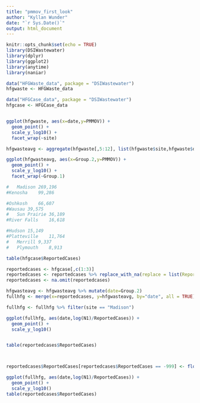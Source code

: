 ```yaml
---
title: "pmmov_first_look"
author: "Kyllan Wunder"
date: "`r Sys.Date()`"
output: html_document
---
```


```r
knitr::opts_chunk$set(echo = TRUE)
library(DSIWastewater)
library(dplyr)
library(ggplot2)
library(anytime)
library(naniar)
```


```r
data("HFGWaste_data", package = "DSIWastewater")
hfgwaste <- HFGWaste_data

data("HFGCase_data", package = "DSIWastewater")
hfgcase <- HFGCase_data


ggplot(hfgwaste, aes(x=date,y=PMMOV)) +
  geom_point() + 
  scale_y_log10() +
  facet_wrap(~site)
```


```r
hfgwasteavg <- aggregate(hfgwaste[,5:12], list(hfgwaste$site,hfgwaste$date), mean)

ggplot(hfgwasteavg, aes(x=Group.2,y=PMMOV)) +
  geom_point() + 
  scale_y_log10() +
  facet_wrap(~Group.1)

#	Madison	269,196
#Kenosha	99,286

#Oshkosh	66,607
#Wausau	39,575
#	Sun Prairie	36,189
#River Falls	16,618

#Hudson	15,149
#Platteville	11,764
#	Merrill	9,337
#	Plymouth	8,913
```
```r
table(hfgcase$ReportedCases)
```

```r
reportedcases <- hfgcase[,c(1:3)]
reportedcases <- reportedcases %>% replace_with_na(replace = list(ReportedCases = -999))
reportedcases <- na.omit(reportedcases)

hfgwasteavg <- hfgwasteavg %>% mutate(date=Group.2)
fullhfg <- merge(x=reportedcases, y=hfgwasteavg, by="date", all = TRUE)

fullhfg <- fullhfg %>% filter(site == "Madison")

ggplot(fullhfg, aes(date,log(N1)/ReportedCases)) +
  geom_point() +
  scale_y_log10()


table(reportedcases$ReportedCases)




```

```r
reportedcases$ReportedCases[reportedcases$ReportedCases == -999] <- floor(runif(1, min=1, max=5))

ggplot(fullhfg, aes(date,log(N1)/ReportedCases)) +
  geom_point() +
  scale_y_log10()
table(reportedcases$ReportedCases)
```



